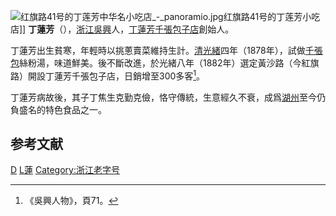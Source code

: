 [[File:红旗路41号的丁莲芳中华名小吃店_-_panoramio.jpg|thumb]]红旗路41号的丁莲芳小吃店]]
'''丁蓮芳'''（{{bd|1850年||1931年||catIdx=D丁}}），[[浙江|浙江]][[吳興縣_(中華民國)|吳興]]人，[[湖州丁蓮芳食品有限公司|丁蓮芳千張包子店]]創始人。

丁蓮芳出生貧寒，年輕時以挑蔥賣菜維持生計。[[清|清]][[光緒|光緒]]四年（1878年），試做[[千張包|千張包]]絲粉湯，味道鮮美。後不斷改進，於光緒八年（1882年）選定黃沙路（今紅旗路）開設丁蓮芳千張包子店，日銷增至300多客<ref>《吳興人物》，頁71。</ref>。

丁蓮芳病故後，其子丁焦生克勤克儉，恪守傳統，生意經久不衰，成爲[[湖州|湖州]]至今仍負盛名的特色食品之一。

==参考文献==
{{reflist|2}}

[[Category:湖州人|D]]
[[Category:丁姓|L蓮]]
[[Category:浙江老字号|Category:浙江老字号]]